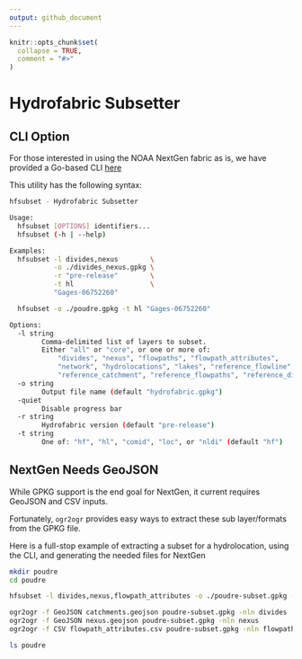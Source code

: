 ```yaml
---
output: github_document
---
```


<!-- README.md is generated from README.Rmd. Please edit that file -->

```r
knitr::opts_chunk$set(
  collapse = TRUE,
  comment = "#>"
)
```

# Hydrofabric Subsetter

## CLI Option

For those interested in using the NOAA NextGen fabric as is, we have provided a Go-based CLI [here](https://github.com/LynkerIntel/hfsubset/releases)

This utility has the following syntax:

```bash
hfsubset - Hydrofabric Subsetter

Usage:
  hfsubset [OPTIONS] identifiers...
  hfsubset (-h | --help)

Examples:
  hfsubset -l divides,nexus        \
           -o ./divides_nexus.gpkg \
           -r "pre-release"        \
           -t hl                   \
           "Gages-06752260"

  hfsubset -o ./poudre.gpkg -t hl "Gages-06752260"

Options:
  -l string
        Comma-delimited list of layers to subset.
        Either "all" or "core", or one or more of:
            "divides", "nexus", "flowpaths", "flowpath_attributes",
            "network", "hydrolocations", "lakes", "reference_flowline",
            "reference_catchment", "reference_flowpaths", "reference_divides" (default "core")
  -o string
        Output file name (default "hydrofabric.gpkg")
  -quiet
        Disable progress bar
  -r string
        Hydrofabric version (default "pre-release")
  -t string
        One of: "hf", "hl", "comid", "loc", or "nldi" (default "hf")
```

## NextGen Needs GeoJSON

While GPKG support is the end goal for NextGen, it current requires GeoJSON and CSV inputs.

Fortunately, `ogr2ogr` provides easy ways to extract these sub layer/formats from the GPKG file.

Here is a full-stop example of extracting a subset for a hydrolocation, using the CLI, and generating the needed files for NextGen

```bash
mkdir poudre
cd poudre

hfsubset -l divides,nexus,flowpath_attributes -o ./poudre-subset.gpkg -r "pre-release" -t hl "Gages-06752260"

ogr2ogr -f GeoJSON catchments.geojson poudre-subset.gpkg -nln divides  
ogr2ogr -f GeoJSON nexus.geojson poudre-subset.gpkg -nln nexus
ogr2ogr -f CSV flowpath_attributes.csv poudre-subset.gpkg -nln flowpath_attributes

ls poudre
```
